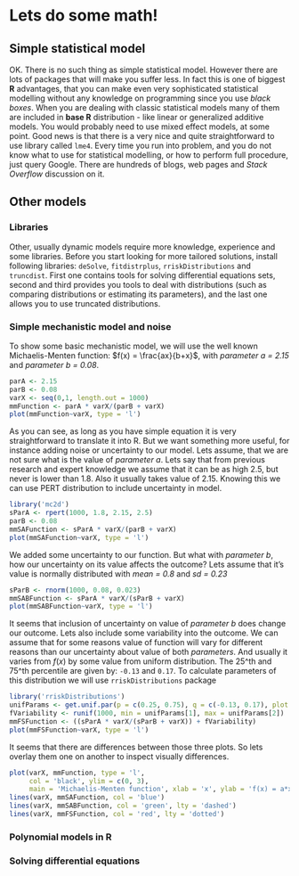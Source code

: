 # Lets do some math!

## Simple statistical model
OK. There is no such thing as simple statistical model. However there are lots of packages that will make you suffer less. In fact this is one of biggest **R** advantages, that you can make even very sophisticated statistical modelling without any knowledge on programming since you use *black boxes*. When you are dealing with classic statistical models many of them are included in **base R** distribution - like linear or generalized additive models. You would probably need to use mixed effect models, at some point. Good news is that there is a very nice and quite straightforward to use library called `lme4`. Every time you run into problem, and you do not know what to use for statistical modelling, or how to perform full procedure, just query Google. There are hundreds of blogs, web pages and *Stack Overflow* discussion on it.

## Other models

### Libraries
Other, usually dynamic models require more knowledge, experience and some libraries. Before you start looking for more tailored solutions, install following libraries: `deSolve`, `fitdistrplus`, `rriskDistributions` and `truncdist`. First one contains tools for solving differential equations sets, second and third provides you tools to deal with distributions (such as comparing distributions or estimating its parameters), and the last one allows you to use truncated distributions.

### Simple mechanistic model and noise
To show some basic mechanistic model, we will use the well known Michaelis-Menten function: $f(x) = \frac{ax}{b+x}$, with *parameter a = 2.15* and *parameter b = 0.08*.
```r
parA <- 2.15
parB <- 0.08
varX <- seq(0,1, length.out = 1000)
mmFunction <- parA * varX/(parB + varX)
plot(mmFunction~varX, type = 'l')
```
As you can see, as long as you have simple equation it is very straightforward to translate it into R. But we want something more useful, for instance adding noise or uncertainty to our model. Lets assume, that we are not sure what is the value of *parameter a*. Lets say that from previous research and expert knowledge we assume that it can be as high 2.5, but never is lower than 1.8. Also it usually takes value of 2.15. Knowing this we can use PERT distribution to include uncertainty in model.

```r
library('mc2d')
sParA <- rpert(1000, 1.8, 2.15, 2.5)
parB <- 0.08
mmSAFunction <- sParA * varX/(parB + varX)
plot(mmSAFunction~varX, type = 'l')
```
We added some uncertainty to our function. But what with *parameter b*, how our uncertainty on its value affects the outcome? Lets assume that it's value is normally distributed with *mean = 0.8* and *sd = 0.23*

```r
sParB <- rnorm(1000, 0.08, 0.023) 
mmSABFunction <- sParA * varX/(sParB + varX)
plot(mmSABFunction~varX, type = 'l')

```
It seems that inclusion of uncertainty on value of *parameter b* does change our outcome. Lets also include some variability into the outcome. We can assume that for some reasons value of function will vary for different reasons than our uncertainty about value of both *parameters*. And usually it varies from $f(x)$ by some value from uniform distribution. The 25^th and 75^th percentile are given by: `-0.13` and `0.17`. To calculate parameters of this distribution we will use `rriskDistributions` package
```r
library('rriskDistributions')
unifParams <- get.unif.par(p = c(0.25, 0.75), q = c(-0.13, 0.17), plot = F)
fVariability <- runif(1000, min = unifParams[1], max = unifParams[2])
mmFSFunction <- ((sParA * varX/(sParB + varX)) + fVariability)
plot(mmFSFunction~varX, type = 'l')
```
It seems that there are differences between those three plots. So lets overlay them one on another to inspect visually differences.
```r
plot(varX, mmFunction, type = 'l',
     col = 'black', ylim = c(0, 3),
     main = 'Michaelis-Menten function', xlab = 'x', ylab = 'f(x) = a*x/(b+x)')
lines(varX, mmSAFunction, col = 'blue')
lines(varX, mmSABFunction, col = 'green', lty = 'dashed')
lines(varX, mmFSFunction, col = 'red', lty = 'dotted')
```
### Polynomial models in **R**


### Solving differential equations

